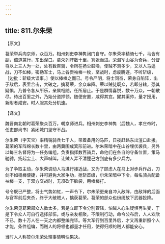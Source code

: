 ```yaml
---
---
---
```

title: 811.尔朱荣
---



【原文】

葛荣举兵向京师，众百万。相州刺史李神隽闭门自守。尔朱荣率精骑七千，马皆有副，倍道兼行，东出滏口。葛荣列阵数十里，箕张而进。荣潜军山谷为奇兵，分督将以上三人为一处，处有数百骑，令所在扬尘鼓噪，使贼不测多少，又以人马逼战，刀不如棒，密勒军士，马上各赍袖棒一枚，至战时，虑废腾逐，不听斩级，［边批：斩级大误事。］使以棒棒之而已。号令严明，将士同奋，荣身自陷阵，出于敌后，表里合击，大破之，擒葛荣，余众率降。荣以贼徒既众，若即分辖，恐其疑惧，乃普令各从所乐，亲属相随，任所居止。于是群情喜悦，数十万众，一朝散尽。待出百里之外，乃始分道押领，随便安置，咸得其宜。擢其渠帅，量才授用，新附者咸安。时人服其处分机速。

【译文】

魏晋南北朝时葛荣聚众百万，朝京师进兵。相州刺史李神隽（后魏人，孝庄帝时，任吏部尚书）紧闭城门坚守不战。

尔朱荣（字天宝）率精锐骑兵七千人，带着备用的马匹，日夜赶路东出滏口赴援。葛荣的军阵绵长数十里，由两冀围成箕形前进。尔朱荣暗中在山谷埋伏袭兵，另外以每三名督将为一任务编组，负责指挥数百骑兵，命他们在各自的守备位置，策马驰骋，扬起尘土、大声喊叫，让贼人弄不清楚己方到底有多少兵力。

为了争取主动，尔朱荣调动人马进行接近战，又为了顾虑人在马上对步兵作战，刀剑不如棍棒便捷，并可避免大家争功，抢斩首级，尔朱荣暗中下令，每名骑兵配备袖棒一支，于双方交战时，无须砍下脑袋，用棒棒打。

号令既已严整，将士气势如虹，一声令下，尔朱荣更亲自冲入敌阵，由敌阵的后面与官军前后夹杀，终于大破贼人，擒获葛荣。葛荣的部众也纷纷放下武器投降。

尔朱荣见葛荣部众人数太多，若是立即下令分别管辖，怕贼人心生疑惧再生变，于是下令众人可自行选择部伍，或与亲友相聚，不限制行动，命令公布后，人人欢欣不已，数十万人在一天之内都整编完毕。等大军行到百里外后，才又再重新照个人才能，条件组编，而贼人的将领也都量才任用，使得归顺的贼人都能安心。

当时人人称赞尔朱荣处理事情明快果决。